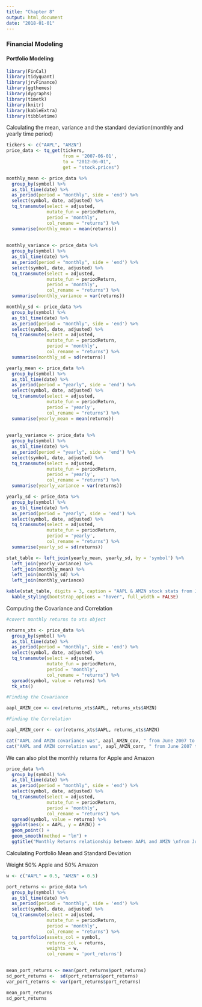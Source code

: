 ```yaml
---
title: "Chapter 8"
output: html_document
date: "2018-01-01"
---
```


### Financial Modeling
#### Portfolio Modeling



```r

library(FinCal)
library(tidyquant)
library(jrvFinance)
library(ggthemes)
library(dygraphs)
library(timetk)
library(knitr)
library(kableExtra)
library(tibbletime)


```

Calculating the mean, variance and the standard deviation(monthly and yearly time period)

```r

tickers <- c("AAPL", "AMZN")
price_data <- tq_get(tickers,
                     from = '2007-06-01',
                     to = "2012-06-01",
                     get = "stock.prices")

monthly_mean <- price_data %>%
  group_by(symbol) %>%
  as_tbl_time(date) %>%
  as_period(period = "monthly", side = 'end') %>%
  select(symbol, date, adjusted) %>%
  tq_transmute(select = adjusted,
               mutate_fun = periodReturn,
               period = 'monthly',
               col_rename = "returns") %>%
  summarise(monthly_mean = mean(returns))
  
  
monthly_variance <- price_data %>%
  group_by(symbol) %>%
  as_tbl_time(date) %>%
  as_period(period = "monthly", side = 'end') %>%
  select(symbol, date, adjusted) %>%
  tq_transmute(select = adjusted,
               mutate_fun = periodReturn,
               period = 'monthly',
               col_rename = "returns") %>%
  summarise(monthly_variance = var(returns))

monthly_sd <- price_data %>%
  group_by(symbol) %>%
  as_tbl_time(date) %>%
  as_period(period = "monthly", side = 'end') %>%
  select(symbol, date, adjusted) %>%
  tq_transmute(select = adjusted,
               mutate_fun = periodReturn,
               period = 'monthly',
               col_rename = "returns") %>%
  summarise(monthly_sd = sd(returns))  

yearly_mean <- price_data %>%
  group_by(symbol) %>%
  as_tbl_time(date) %>%
  as_period(period = "yearly", side = 'end') %>%
  select(symbol, date, adjusted) %>%
  tq_transmute(select = adjusted,
               mutate_fun = periodReturn,
               period = 'yearly',
               col_rename = "returns") %>%
  summarise(yearly_mean = mean(returns))
  
  
yearly_variance <- price_data %>%
  group_by(symbol) %>%
  as_tbl_time(date) %>%
  as_period(period = "yearly", side = 'end') %>%
  select(symbol, date, adjusted) %>%
  tq_transmute(select = adjusted,
               mutate_fun = periodReturn,
               period = 'yearly',
               col_rename = "returns") %>%
  summarise(yearly_variance = var(returns))

yearly_sd <- price_data %>%
  group_by(symbol) %>%
  as_tbl_time(date) %>%
  as_period(period = "yearly", side = 'end') %>%
  select(symbol, date, adjusted) %>%
  tq_transmute(select = adjusted,
               mutate_fun = periodReturn,
               period = 'yearly',
               col_rename = "returns") %>%
  summarise(yearly_sd = sd(returns))

stat_table <- left_join(yearly_mean, yearly_sd, by = 'symbol') %>%
  left_join(yearly_variance) %>%
  left_join(monthly_mean) %>%
  left_join(monthly_sd) %>%
  left_join(monthly_variance)

kable(stat_table, digits = 3, caption = "AAPL & AMZN stock stats from June 2007 to June 2012") %>%
  kable_styling(bootstrap_options = "hover", full_width = FALSE)

```

Computing the Covariance and Correlation

```r

#covert monthly returns to xts object

returns_xts <- price_data %>%
  group_by(symbol) %>%
  as_tbl_time(date) %>%
  as_period(period = "monthly", side = 'end') %>%
  select(symbol, date, adjusted) %>%
  tq_transmute(select = adjusted,
               mutate_fun = periodReturn,
               period = 'monthly',
               col_rename = "returns") %>%
  spread(symbol, value = returns) %>%
  tk_xts()

#Finding the Covariance

aapl_AMZN_cov <- cov(returns_xts$AAPL, returns_xts$AMZN)

#Finding the Correlation

aapl_AMZN_corr <- cor(returns_xts$AAPL, returns_xts$AMZN)

cat("AAPL and AMZN covariance was", aapl_AMZN_cov, " from June 2007 to June 2012")
cat("AAPL and AMZN correlation was", aapl_AMZN_corr, " from June 2007 to June 2012")
```

We can also plot the monthly returns for Apple and Amazon

```r

price_data %>%
  group_by(symbol) %>%
  as_tbl_time(date) %>%
  as_period(period = "monthly", side = 'end') %>%
  select(symbol, date, adjusted) %>%
  tq_transmute(select = adjusted,
               mutate_fun = periodReturn,
               period = 'monthly',
               col_rename = "returns") %>%
  spread(symbol, value = returns) %>%
  ggplot(aes(x = AAPL, y = AMZN)) +
  geom_point() +
  geom_smooth(method = "lm") +
  ggtitle("Monthly Returns relationship between AAPL and AMZN \nfrom June 2007 to June 2012")

```


Calculating Portfolio Mean and Standard Deviation

Weight 50% Apple and 50% Amazon

```r
w <- c("AAPL" = 0.5, "AMZN" = 0.5)

port_returns <- price_data %>%
  group_by(symbol) %>%
  as_tbl_time(date) %>%
  as_period(period = "monthly", side = 'end') %>%
  select(symbol, date, adjusted) %>%
  tq_transmute(select = adjusted,
               mutate_fun = periodReturn,
               period = 'monthly',
               col_rename = "returns") %>%
  tq_portfolio(assets_col = symbol,
               returns_col = returns,
               weights = w, 
               col_rename = 'port_returns')
  

mean_port_returns <- mean(port_returns$port_returns)
sd_port_returns <-  sd(port_returns$port_returns)
var_port_returns <- var(port_returns$port_returns)

mean_port_returns
sd_port_returns

```



